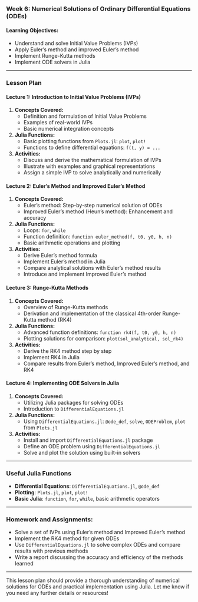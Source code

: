 ### Week 6: Numerical Solutions of Ordinary Differential Equations (ODEs)

#### Learning Objectives:
- Understand and solve Initial Value Problems (IVPs)
- Apply Euler’s method and improved Euler’s method
- Implement Runge-Kutta methods
- Implement ODE solvers in Julia

---

### Lesson Plan

#### Lecture 1: Introduction to Initial Value Problems (IVPs)
1. **Concepts Covered:**
   - Definition and formulation of Initial Value Problems
   - Examples of real-world IVPs
   - Basic numerical integration concepts

2. **Julia Functions:**
   - Basic plotting functions from `Plots.jl`: `plot`, `plot!`
   - Functions to define differential equations: `f(t, y) = ...`

3. **Activities:**
   - Discuss and derive the mathematical formulation of IVPs
   - Illustrate with examples and graphical representations
   - Assign a simple IVP to solve analytically and numerically

#### Lecture 2: Euler’s Method and Improved Euler’s Method
1. **Concepts Covered:**
   - Euler’s method: Step-by-step numerical solution of ODEs
   - Improved Euler’s method (Heun’s method): Enhancement and accuracy

2. **Julia Functions:**
   - Loops: `for`, `while`
   - Function definition: `function euler_method(f, t0, y0, h, n)`
   - Basic arithmetic operations and plotting

3. **Activities:**
   - Derive Euler’s method formula
   - Implement Euler’s method in Julia
   - Compare analytical solutions with Euler’s method results
   - Introduce and implement Improved Euler’s method

#### Lecture 3: Runge-Kutta Methods
1. **Concepts Covered:**
   - Overview of Runge-Kutta methods
   - Derivation and implementation of the classical 4th-order Runge-Kutta method (RK4)

2. **Julia Functions:**
   - Advanced function definitions: `function rk4(f, t0, y0, h, n)`
   - Plotting solutions for comparison: `plot(sol_analytical, sol_rk4)`

3. **Activities:**
   - Derive the RK4 method step by step
   - Implement RK4 in Julia
   - Compare results from Euler’s method, Improved Euler’s method, and RK4

#### Lecture 4: Implementing ODE Solvers in Julia
1. **Concepts Covered:**
   - Utilizing Julia packages for solving ODEs
   - Introduction to `DifferentialEquations.jl`

2. **Julia Functions:**
   - Using `DifferentialEquations.jl`: `@ode_def`, `solve`, `ODEProblem`, `plot` from `Plots.jl`

3. **Activities:**
   - Install and import `DifferentialEquations.jl` package
   - Define an ODE problem using `DifferentialEquations.jl`
   - Solve and plot the solution using built-in solvers

---

### Useful Julia Functions
- **Differential Equations**: `DifferentialEquations.jl`, `@ode_def`
- **Plotting**: `Plots.jl`, `plot`, `plot!`
- **Basic Julia**: `function`, `for`, `while`, basic arithmetic operators

---

### Homework and Assignments:
- Solve a set of IVPs using Euler’s method and Improved Euler’s method
- Implement the RK4 method for given ODEs
- Use `DifferentialEquations.jl` to solve complex ODEs and compare results with previous methods
- Write a report discussing the accuracy and efficiency of the methods learned

---

This lesson plan should provide a thorough understanding of numerical solutions for ODEs and practical implementation using Julia. Let me know if you need any further details or resources!
